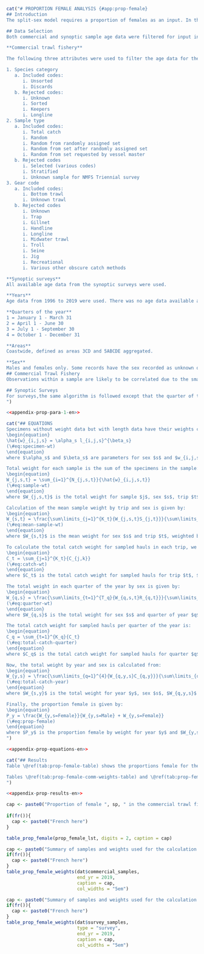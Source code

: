 ```r
cat("# PROPORTION FEMALE ANALYSIS {#app:prop-female}
## Introduction
The split-sex model requires a proportion of females as an input. In the Gulf of Alaska, observer length frequencies were used to determine that the stock is approximately 70% female (@goa2021). In `r bc`, both commercial fishery and synoptic survey data were used to determine the proportion female. This appendix descibes the weighting algorithm used, which is the same as what was used in @grandin2017 and based on the methods applied in @holt2016. The analysis here is based on aggregated area data for a coastwide stock.

## Data Selection
Both commercial and synoptic sample age data were filtered for input into the proportion female routine.

**Commercial trawl fishery**

The following three attributes were used to filter the age data for the commercial trawl fishery:

1. Species category
   a. Included codes:
      i. Unsorted
      i. Discards
   b. Rejected codes:
      i. Unknown
      i. Sorted
      i. Keepers
      i. Longline
2. Sample type
   a. Included codes:
      i. Total catch
      i. Random
      i. Random from randomly assigned set
      i. Random from set after randomly assigned set
      i. Random from set requested by vessel master
   b. Rejected codes
      i. Selected (various codes)
      i. Stratified
      i. Unknown sample for NMFS Triennial survey
3. Gear code
   a. Included codes:
      i. Bottom trawl
      i. Unknown trawl
   b. Rejected codes
      i. Unknown
      i. Trap
      i. Gillnet
      i. Handline
      i. Longline
      i. Midwater trawl
      i. Troll
      i. Seine
      i. Jig
      i. Recreational
      i. Various other obscure catch methods

**Synoptic surveys**
All available age data from the synoptic surveys were used.

**Years**
Age data from 1996 to 2019 were used. There was no age data available after 2019.

**Quarters of the year**
1 = January 1 - March 31
2 = April 1 - June 30
3 = July 1 - September 30
4 = October 1 - December 31

**Areas**
Coastwide, defined as areas 3CD and 5ABCDE aggregated.

**Sex**
Males and females only. Some records have the sex recorded as unknown or unsexed. Those records along with records with NULL sex were removed.
## Commercial Trawl Fishery
Observations within a sample are likely to be correlated due to the small area which is trawled in a single fishing event. In addition, trip samples may be correlated due to single vessel fishing practices. This algorithm calculates a sex-specifc mean weight by trip, calculated from individual sex-specific length observations converted to weight using Eq. \@ref(eq:specimen-wt), then uses Eqs. \@ref(eq:sample-wt)-–\@ref(eq:prop-female) to estimate proportion of females.

## Synoptic Surveys
For surveys,the same algorithm is followed except that the quarter of the year is not included in the calculation. This is because the surveys are single events which occur during the summer months only.
")
```

```r
<<appendix-prop-para-1-en>>
```

```r
cat("## EQUATIONS
Specimens without weight data but with length data have their weights calculated as follows:
\begin{equation}
\hat{w}_{i,j,s} = \alpha_s l_{i,j,s}^{\beta_s}
(\#eq:specimen-wt)
\end{equation}
where $\alpha_s$ and $\beta_s$ are parameters for sex $s$ and $w_{i,j,s}$ and $l_{i,j,s}$ are paired length-weight observations for specimen $i$ in sample $j$.

Total weight for each sample is the sum of the specimens in the sample:
\begin{equation}
W_{j,s,t} = \sum_{i=1}^{N_{j,s,t}}{\hat{w}_{i,j,s,t}}
(\#eq:sample-wt)
\end{equation}
where $W_{j,s,t}$ is the total weight for sample $j$, sex $s$, trip $t$, and $N_{j,s,t}$ is the number of specimens in sample $j$ for sex $s$.

Calculation of the mean sample weight by trip and sex is given by:
\begin{equation}
W_{s,t} = \frac{\sum\limits_{j=1}^{K_t}{W_{j,s,t}S_{j,t}}}{\sum\limits_{j=1}^{K_t}{S_{j,t}}}
(\#eq:mean-sample-wt)
\end{equation}
where $W_{s,t}$ is the mean weight for sex $s$ and trip $t$, weighted by sample weight, where $K_t$ is the number of samples in trip $t$, and $S_{j,t}$ is the sample weight for sample $j$ from trip $t$.

To calculate the total catch weight for sampled hauls in each trip, we use the following:
\begin{equation}
C_t = \sum_{j=1}^{K_t}{C_{j,k}}
(\#eq:catch-wt)
\end{equation}
where $C_t$ is the total catch weight for sampled hauls for trip $t$, $K_t$ is the number of samples in trip $t$, and $C_{j,t}$ is the catch weight associated with sample $j$ and trip $t$.

The total weight in each quarter of the year by sex is given by:
\begin{equation}
W_{q,s} = \frac{\sum\limits_{t=1}^{T_q}{W_{q,s,t}R_{q,t}}}{\sum\limits_{t=1}^{T_q}{R_{q,t}}}
(\#eq:quarter-wt)
\end{equation}
where $W_{q,s}$ is the total weight for sex $s$ and quarter of year $q$, $R_{q,t}$ is the trip weight for all sampled trips in quarter $q$, and $T_q$ is the number of sampled trips in quarter $q$.

The total catch weight for sampled hauls per quarter of the year is:
\begin{equation}
C_q = \sum_{t=1}^{K_q}{C_t}
(\#eq:total-catch-quarter)
\end{equation}
where $C_q$ is the total catch weight for sampled hauls for quarter $q$, $K_q$ is the number of trips in quarter $q$, and $C_t$ is the catch weight associated with trip $t$.

Now, the total weight by year and sex is calculated from:
\begin{equation}
W_{y,s} = \frac{\sum\limits_{q=1}^{4}{W_{q,y,s}C_{q,y}}}{\sum\limits_{q=1}^{4}{C_{q,y}}}
(\#eq:total-catch-year)
\end{equation}
where $W_{s,y}$ is the total weight for year $y$, sex $s$, $W_{q,y,s}$ is the weight in quarter $q$ of year $y$, and $C_{q,y}$ is the catch in quarter $q$ of year $y$.

Finally, the proportion female is given by:
\begin{equation}
P_y = \frac{W_{y,s=Female}}{W_{y,s=Male} + W_{y,s=Female}}
(\#eq:prop-female)
\end{equation}
where $P_y$ is the proportion female by weight for year $y$ and $W_{y,s}$ for $s=Female$ and $s=Male$ are given by Eq. \@ref(eq:total-catch-year).
")
```

```r
<<appendix-prop-equations-en>>
```

```r
cat("## Results
Table \@ref(tab:prop-female-table) shows the proportions female for the commercial trawl fishery and the four synoptic surveys. The means of all the years included in the table are shown in the last row. There is very good agreement between the survey and commercial mean proportions and therefore it is reasonable to take the mean of the means to arrive at a single value for overall proportion of females in the `r sp` stock in `r bc`. The mean of the means for the synoptic surveys and the commercial fishery is `r total_prop_female`. That is the proportion used as an input to all models (base, bridging, sensitivities, and retrospectives) in this assessment.

Tables \@ref(tab:prop-female-comm-weights-table) and \@ref(tab:prop-female-surv-weights-table) give a summary of the data used for the proportion female calculations. In most years there is a large number of weights included.
")
```

```r
<<appendix-prop-results-en>>
```

```r

cap <- paste0("Proportion of female ", sp, " in the commercial trawl fishery and four synoptic surveys coastwide. The survey acronyms stand for QCS = ", qcs, ", HS = ", hss, ", WCVI = ", wcvis, " and WCHG = ", wchgs, ".")
              
if(fr()){
  cap <- paste0("French here")
}

table_prop_female(prop_female_lst, digits = 2, caption = cap)

```

```r
cap <- paste0("Summary of samples and weights used for the calculation of proportion of female ", sp, "in the commercial trawl fishery. See Table \\ref{tab:prop-female-table} for survey acronym meanings.")
if(fr()){
  cap <- paste0("French here")
}
table_prop_female_weights(dat$commercial_samples,
                          end_yr = 2019,
                          caption = cap,
                          col_widths = "5em")
```

```r
cap <- paste0("Summary of samples and weights used for the calculation of proportion of female ", sp, " in the synoptic surveys. See Table \\ref{tab:prop-female-table} for survey acronym meanings.")
if(fr()){
  cap <- paste0("French here")
}
table_prop_female_weights(dat$survey_samples,
                          type = "survey",
                          end_yr = 2019, 
                          caption = cap,
                          col_widths = "5em")
```
